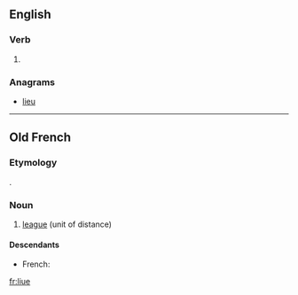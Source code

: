 ==English==

===Verb===
{{en-verb|liu}}

# {{obsolete typography of|live|lang=en}}

===Anagrams===
* [[lieu#English|lieu]]

----

==Old French==

===Etymology===
{{etyl|la|fro}} {{m|la|leuca}}.

===Noun===
{{fro-noun|f}}

# [[league]] (unit of distance)

====Descendants====
* French: {{l|fr|lieue}}

[[fr:liue]]